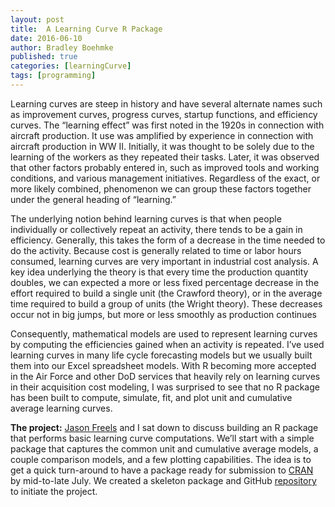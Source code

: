 ```yaml
---
layout: post
title:  A Learning Curve R Package
date: 2016-06-10
author: Bradley Boehmke
published: true
categories: [learningCurve]
tags: [programming]
---
```



Learning curves are steep in history and have several alternate names such as improvement
curves, progress curves, startup functions, and efficiency curves. The "learning effect" was first noted in the 1920s in connection with aircraft production. It use was amplified by experience in connection with aircraft production in WW II. Initially, it was thought to be solely due to the learning of the workers as they repeated their tasks. Later, it
was observed that other factors probably entered in, such as improved tools and working conditions, and various management initiatives. Regardless of the exact, or more likely combined, phenomenon we can group these factors together under the general heading of “learning.”

The underlying notion behind learning curves is that when people individually or collectively repeat an activity, there tends to be a gain in efficiency. Generally, this takes the form of a decrease in the time needed to do the activity. Because cost is generally related to time or labor hours consumed, learning curves are very important in industrial cost analysis. A key idea underlying the theory is that every time the production quantity doubles, we can expected a more or less fixed percentage decrease in the effort required to build a single unit (the Crawford theory), or in the average time required to build a group of units (the Wright theory). These decreases occur not in big jumps, but more or less smoothly as production continues

Consequently, mathematical models are used to represent learning curves by computing the efficiencies gained when an activity is repeated. I've used learning curves in many life cycle forecasting models but we usually built them into our Excel spreadsheet models. With R becoming more accepted in the Air Force and other DoD services that heavily rely on learning curves in their acquisition cost modeling, I was surprised to see that no R package has been built to compute, simulate, fit, and plot unit and cumulative average learning curves.

**The project:** [Jason Freels](https://github.com/Auburngrads) and I sat down to discuss building an R package that performs basic learning curve computations. We'll start with a simple package that captures the common unit and cumulative average models, a couple comparison models, and a few plotting capabilities. The idea is to get a quick turn-around to have a package ready for submission to [CRAN](https://cran.r-project.org/) by mid-to-late July. We created a skeleton package and GitHub [repository](https://github.com/bradleyboehmke/learningCurve) to initiate the project.



